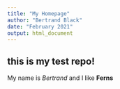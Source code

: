 ```yaml
---
title: "My Homepage"
author: "Bertrand Black"
date: "February 2021"
output: html_document
---
```


## this is my test repo!

My name is *Bertrand* and I like **Ferns**